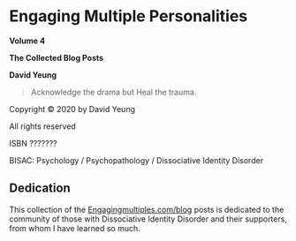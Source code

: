 # Engaging Multiple Personalities

**Volume 4**

**The Collected Blog Posts**

**David Yeung**

>Acknowledge the drama
>but
>Heal the trauma.


Copyright © 2020
by David Yeung

All rights reserved

ISBN ???????

BISAC: Psychology / Psychopathology / Dissociative Identity Disorder


## Dedication

This collection of the [Engagingmultiples.com/blog](https://www.engagingmultiples.com/blog/) posts is dedicated to the community of those with Dissociative Identity Disorder and their supporters, from whom I have learned so much.

